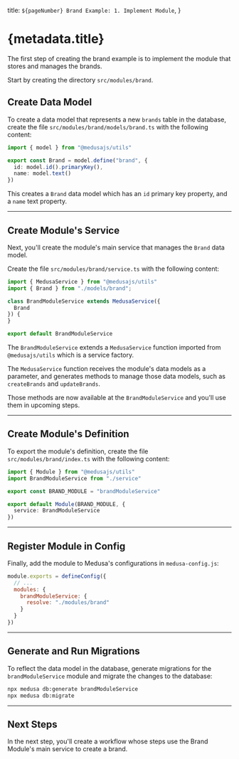   title: `${pageNumber} Brand Example: 1. Implement Module`,
}

# {metadata.title}

The first step of creating the brand example is to implement the module that stores and manages the brands.

Start by creating the directory `src/modules/brand`.

## Create Data Model

To create a data model that represents a new `brands` table in the database, create the file `src/modules/brand/models/brand.ts` with the following content:

```ts title="src/modules/brand/models/brand.ts"
import { model } from "@medusajs/utils"

export const Brand = model.define("brand", {
  id: model.id().primaryKey(),
  name: model.text()
})
```

This creates a `Brand` data model which has an `id` primary key property, and a `name` text property.

---

## Create Module's Service

Next, you'll create the module's main service that manages the `Brand` data model.

Create the file `src/modules/brand/service.ts` with the following content:

```ts title="src/modules/brand/service.ts"
import { MedusaService } from "@medusajs/utils"
import { Brand } from "./models/brand";

class BrandModuleService extends MedusaService({
  Brand
}) {
}

export default BrandModuleService
```

The `BrandModuleService` extends a `MedusaService` function imported from `@medusajs/utils` which is a service factory.

The `MedusaService` function receives the module's data models as a parameter, and generates methods to manage those data models, such as `createBrands` and `updateBrands`.

Those methods are now available at the `BrandModuleService` and you'll use them in upcoming steps.

---

## Create Module's Definition

To export the module's definition, create the file `src/modules/brand/index.ts` with the following content:

```ts title="src/modules/brand/index.ts"
import { Module } from "@medusajs/utils"
import BrandModuleService from "./service"

export const BRAND_MODULE = "brandModuleService"

export default Module(BRAND_MODULE, {
  service: BrandModuleService
})
```

---

## Register Module in Config

Finally, add the module to Medusa's configurations in `medusa-config.js`:

```js title="medusa-config.js"
module.exports = defineConfig({
  // ...
  modules: {
    brandModuleService: {
      resolve: "./modules/brand"
    }
  }
})
```

---

## Generate and Run Migrations

To reflect the data model in the database, generate migrations for the `brandModuleService` module and migrate the changes to the database:

```bash
npx medusa db:generate brandModuleService
npx medusa db:migrate
```

---

## Next Steps

In the next step, you'll create a workflow whose steps use the Brand Module's main service to create a brand.
